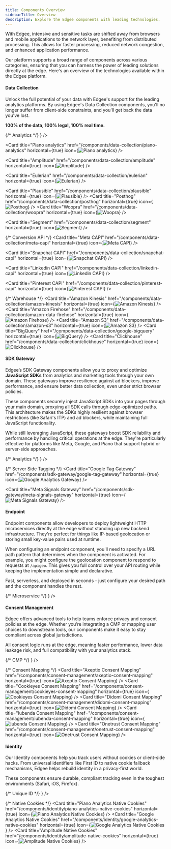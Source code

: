 ```yaml
---
title: Components Overview
sidebarTitle: Overview
description: Explore the Edgee components with leading technologies.
---
```



<EdgeeSdk />
With Edgee, intensive and sensitive tasks are shifted away from browsers and mobile
applications to the network layer, benefiting from distributed processing. This allows for faster
processing, reduced network congestion, and enhanced application performance.

Our platform supports a broad range of components across various categories, ensuring that you can harness the power of leading solutions
directly at the edge. Here's an overview of the technologies available within the Edgee platform.

#### Data Collection

Unlock the full potential of your data with Edgee's support for the leading analytics platforms.
By using Edgee's Data Collection components, you'll no longer suffer from client-side constraints,
and you'll get back the data you've lost.

**100% of the data, 100% legal, 100% real time.**

<CardGroup cols={2}>
  {/* Analytics */}
  <Card title="Google Analytics 4 (GA4)" href="/components/data-collection/google-analytics" horizontal={true} icon={<img src="/images/logos/ga4.svg" alt="Google Analytics 4" />} />

  <Card title="Piano analytics" href="/components/data-collection/piano-analytics" horizontal={true} icon={<img src="/images/logos/piano-analytics.svg" alt="Piano analytics" />} />

  <Card title="Amplitude" href="/components/data-collection/amplitude" horizontal={true} icon={<img src="/images/logos/amplitude.svg" alt="Amplitude" />} />

  <Card title="Eulerian" href="/components/data-collection/eulerian" horizontal={true} icon={<img src="/images/logos/eulerian.svg" alt="Eulerian" />} />

  <Card title="Plausible" href="/components/data-collection/plausible" horizontal={true} icon={<img src="/images/logos/plausible.svg" alt="Plausible" />} />
  <Card title="Posthog" href="/components/data-collection/posthog" horizontal={true} icon={<img src="/images/logos/posthog.svg" alt="Posthog" />} />
  <Card title="Woopra" href="/components/data-collection/woopra" horizontal={true} icon={<img src="/images/logos/woopra.svg" alt="Woopra" />} />

  <Card title="Segment" href="/components/data-collection/segment" horizontal={true} icon={<img src="/images/logos/segment.svg" alt="Segment" />} />

  {/* Conversion API  */}
  <Card title="Meta CAPI" href="/components/data-collection/meta-capi" horizontal={true} icon={<img src="/images/logos/meta.svg" alt="Meta CAPI" />} /> 

  <Card title="Snapchat CAPI" href="/components/data-collection/snapchat-capi" horizontal={true} icon={<img src="/images/logos/snapchat.svg" alt="Snapchat CAPI"/>} />

  <Card title="Linkedin CAPI" href="/components/data-collection/linkedin-capi" horizontal={true} icon={<img src="/images/logos/linkedin.svg" alt="Linkedin CAPI" />} />

  <Card title="Pinterest CAPI" href="/components/data-collection/pinterest-capi" horizontal={true} icon={<img src="/images/logos/pinterest.svg" alt="Pinterest CAPI" />} />

  {/* Warehouse */}
  <Card title="Amazon Kinesis" href="/components/data-collection/amazon-kinesis" horizontal={true} icon={<img src="/images/logos/amazon-kinesis.svg" alt="Amazon Kinesis" />} />
  <Card title="Amazon Firehose" href="/components/data-collection/amazon-data-firehose" horizontal={true} icon={<img src="/images/logos/amazon-firehose.svg" alt="Amazon Firehose" />} />
  <Card title="Amazon S3" href="/components/data-collection/amazon-s3" horizontal={true} icon={<img src="/images/logos/amazon-s3.svg" alt="Amazon S3" />} />
  <Card title="BigQuery" href="/components/data-collection/google-bigquery" horizontal={true} icon={<img src="/images/logos/bigquery.svg" alt="BigQuery" />} />
  <Card title="Clickhouse" href="/components/data-collection/clickhouse" horizontal={true} icon={<img src="/images/logos/clickhouse.svg" alt="Clickhouse" />} />
</CardGroup>

#### SDK Gateway

Edgee’s SDK Gateway components allow you to proxy and optimize **JavaScript SDKs** from analytics and marketing tools through your own domain.
These gateways improve resilience against ad blockers, improve performance, and ensure better data collection, even under strict browser policies.

These components securely inject JavaScript SDKs into your pages through your main domain, proxying all SDK calls through edge-optimized paths. 
This architecture makes the SDKs highly resilient against browser restrictions (like Safari's ITP) and ad blockers, while maintaining full JavaScript functionality. 

While still leveraging JavaScript, these gateways boost SDK reliability and performance by handling critical operations at the edge. 
They're particularly effective for platforms like Meta, Google, and Piano that support hybrid or server-side approaches.


<CardGroup cols={2}>
  {/* Analytics */}
  <Card title="Piano Analytics Gateway" href="/components/sdk-gateway/piano-analytics-gateway" horizontal={true} icon={<img src="/images/logos/piano-analytics.svg" alt="Piano Analytics Gateway" />} />

  {/* Server Side Tagging */}
  <Card title="Google Tag Gateway" href="/components/sdk-gateway/google-tag-gateway" horizontal={true} icon={<img src="/images/logos/gtm.svg" alt="Google Analytics Gateway" />} />

  <Card title="Meta Signals Gateway" href="/components/sdk-gateway/meta-signals-gateway" horizontal={true} icon={<img src="/images/logos/meta.svg" alt="Meta Signals Gateway" />} />
</CardGroup>

#### Endpoint

Endpoint components allow developers to deploy lightweight HTTP microservices directly at the edge without standing up new backend infrastructure.
They're perfect for things like IP-based geolocation or storing small key-value pairs used at runtime.

When configuring an endpoint component, you'll need to specify a URL path pattern that determines when the component is activated. 
For example, you might configure the geolocation component to respond to requests at `/apigeo`. 
This gives you full control over your API routing while keeping the implementation simple and declarative.

Fast, serverless, and deployed in seconds - just configure your desired path and the component handles the rest.

<CardGroup cols={2}>
  {/* Microservice */}
  <Card title="Geolocation" href="/components/endpoint/geolocation" horizontal={true} icon={<img src="/images/logos/geolocation.svg" alt="Geolocation" />} />
</CardGroup>


#### Consent Management

Edgee offers advanced tools to help teams enforce privacy and consent policies at the edge.
Whether you’re integrating a CMP or mapping user choices to downstream tools, our components make it easy to stay compliant across global jurisdictions.

All consent logic runs at the edge, meaning faster performance, lower data leakage risk, and full compatibility with your analytics stack.

<CardGroup cols={2}>
  {/* CMP */}
  <Card title="Simple CMP" href="/components/consent-management/simple-cmp" horizontal={true} icon={<img src="/images/logos/simple-cmp.svg" alt="Simple CMP" />} />

  {/* Consent Mapping */}
  <Card title="Axeptio Consent Mapping" href="/components/consent-management/axeptio-consent-mapping" horizontal={true} icon={<img src="/images/logos/axeptio.svg" alt="Axeptio Consent Mapping" />} />
  <Card title="Cookieyes Consent Mapping" href="/components/consent-management/cookieyes-consent-mapping" horizontal={true} icon={<img src="/images/logos/cookieyes.svg" alt="Cookieyes Consent Mapping" />} />
  <Card title="Didomi Consent Mapping" href="/components/consent-management/didomi-consent-mapping" horizontal={true} icon={<img src="/images/logos/didomi.svg" alt="Didomi Consent Mapping" />} />
  <Card title="Iubenda Consent Mapping" href="/components/consent-management/iubenda-consent-mapping" horizontal={true} icon={<img src="/images/logos/iubenda.svg" alt="iubenda Consent Mapping" />} />
  <Card title="Onetrust Consent Mapping" href="/components/consent-management/onetrust-consent-mapping" horizontal={true} icon={<img src="/images/logos/onetrust.svg" alt="Onetrust Consent Mapping" />} />

</CardGroup>

#### Identity

Our Identity components help you track users without cookies or client-side hacks.
From universal identifiers like First ID to native cookie fallback mechanisms, Edgee helps rebuild identity in a privacy-first world.

These components ensure durable, compliant tracking even in the toughest environments (Safari, iOS, Firefox).

<CardGroup cols={2}>
  {/* Unique ID */}
  <Card title="First ID" href="/components/identity/first-id" horizontal={true} icon={<img src="/images/logos/first-id.svg" alt="First ID" />} />
  
  {/* Native Cookies */}
  <Card title="Piano Analytics Native Cookies" href="/components/identity/piano-analytics-native-cookies" horizontal={true} icon={<img src="/images/logos/piano-analytics-native-cookies.svg" alt="Piano Analytics Native Cookies" />} />
  <Card title="Google Analytics Native Cookies" href="/components/identity/google-analytics-native-cookies" horizontal={true} icon={<img src="/images/logos/ga4-native-cookies.svg" alt="Google Analytics Native Cookies" />} />
  <Card title="Amplitude Native Cookies" href="/components/identity/amplitude-native-cookies" horizontal={true} icon={<img src="/images/logos/amplitude-native-cookies.svg" alt="Amplitude Native Cookies" />} />
</CardGroup>
